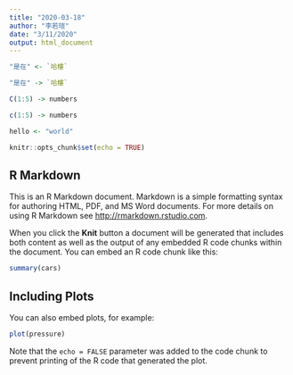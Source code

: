 ```yaml
---
title: "2020-03-18"
author: "李若瑄"
date: "3/11/2020"
output: html_document
---
```

```r
"是在" <- `哈樓`
```

```r
"是在" -> `哈樓`
```

```r
C(1:5) -> numbers
```

```r
c(1:5) -> numbers
```

```r
hello <- "world"
```



```r
knitr::opts_chunk$set(echo = TRUE)
```

## R Markdown

This is an R Markdown document. Markdown is a simple formatting syntax for authoring HTML, PDF, and MS Word documents. For more details on using R Markdown see <http://rmarkdown.rstudio.com>.

When you click the **Knit** button a document will be generated that includes both content as well as the output of any embedded R code chunks within the document. You can embed an R code chunk like this:

```r
summary(cars)
```

## Including Plots

You can also embed plots, for example:

```r
plot(pressure)
```

Note that the `echo = FALSE` parameter was added to the code chunk to prevent printing of the R code that generated the plot.
